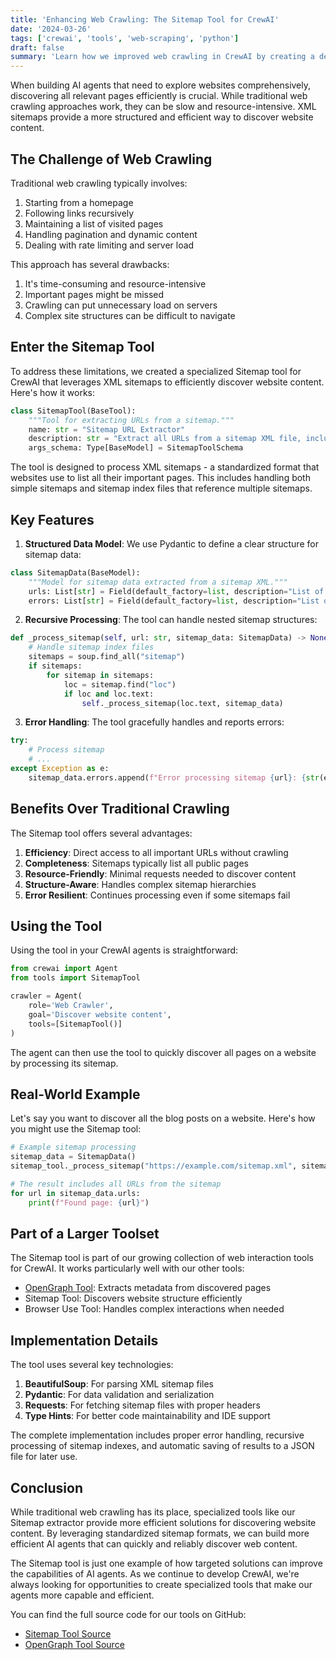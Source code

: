 ```yaml
---
title: 'Enhancing Web Crawling: The Sitemap Tool for CrewAI'
date: '2024-03-26'
tags: ['crewai', 'tools', 'web-scraping', 'python']
draft: false
summary: 'Learn how we improved web crawling in CrewAI by creating a dedicated Sitemap tool that efficiently discovers and processes website content using XML sitemaps.'
---
```


When building AI agents that need to explore websites comprehensively, discovering all relevant pages efficiently is crucial. While traditional web crawling approaches work, they can be slow and resource-intensive. XML sitemaps provide a more structured and efficient way to discover website content.

## The Challenge of Web Crawling

Traditional web crawling typically involves:

1. Starting from a homepage
2. Following links recursively
3. Maintaining a list of visited pages
4. Handling pagination and dynamic content
5. Dealing with rate limiting and server load

This approach has several drawbacks:

1. It's time-consuming and resource-intensive
2. Important pages might be missed
3. Crawling can put unnecessary load on servers
4. Complex site structures can be difficult to navigate

## Enter the Sitemap Tool

To address these limitations, we created a specialized Sitemap tool for CrewAI that leverages XML sitemaps to efficiently discover website content. Here's how it works:

```python
class SitemapTool(BaseTool):
    """Tool for extracting URLs from a sitemap."""
    name: str = "Sitemap URL Extractor"
    description: str = "Extract all URLs from a sitemap XML file, including crawling referenced sitemaps"
    args_schema: Type[BaseModel] = SitemapToolSchema
```

The tool is designed to process XML sitemaps - a standardized format that websites use to list all their important pages. This includes handling both simple sitemaps and sitemap index files that reference multiple sitemaps.

## Key Features

1. **Structured Data Model**: We use Pydantic to define a clear structure for sitemap data:
```python
class SitemapData(BaseModel):
    """Model for sitemap data extracted from a sitemap XML."""
    urls: List[str] = Field(default_factory=list, description="List of URLs found in the sitemap")
    errors: List[str] = Field(default_factory=list, description="List of any errors encountered")
```

2. **Recursive Processing**: The tool can handle nested sitemap structures:
```python
def _process_sitemap(self, url: str, sitemap_data: SitemapData) -> None:
    # Handle sitemap index files
    sitemaps = soup.find_all("sitemap")
    if sitemaps:
        for sitemap in sitemaps:
            loc = sitemap.find("loc")
            if loc and loc.text:
                self._process_sitemap(loc.text, sitemap_data)
```

3. **Error Handling**: The tool gracefully handles and reports errors:
```python
try:
    # Process sitemap
    # ...
except Exception as e:
    sitemap_data.errors.append(f"Error processing sitemap {url}: {str(e)}")
```

## Benefits Over Traditional Crawling

The Sitemap tool offers several advantages:

1. **Efficiency**: Direct access to all important URLs without crawling
2. **Completeness**: Sitemaps typically list all public pages
3. **Resource-Friendly**: Minimal requests needed to discover content
4. **Structure-Aware**: Handles complex sitemap hierarchies
5. **Error Resilient**: Continues processing even if some sitemaps fail

## Using the Tool

Using the tool in your CrewAI agents is straightforward:

```python
from crewai import Agent
from tools import SitemapTool

crawler = Agent(
    role='Web Crawler',
    goal='Discover website content',
    tools=[SitemapTool()]
)
```

The agent can then use the tool to quickly discover all pages on a website by processing its sitemap.

## Real-World Example

Let's say you want to discover all the blog posts on a website. Here's how you might use the Sitemap tool:

```python
# Example sitemap processing
sitemap_data = SitemapData()
sitemap_tool._process_sitemap("https://example.com/sitemap.xml", sitemap_data)

# The result includes all URLs from the sitemap
for url in sitemap_data.urls:
    print(f"Found page: {url}")
```

## Part of a Larger Toolset

The Sitemap tool is part of our growing collection of web interaction tools for CrewAI. It works particularly well with our other tools:

- [OpenGraph Tool](/posts/opengraph-crewai-tool): Extracts metadata from discovered pages
- Sitemap Tool: Discovers website structure efficiently
- Browser Use Tool: Handles complex interactions when needed

## Implementation Details

The tool uses several key technologies:

1. **BeautifulSoup**: For parsing XML sitemap files
2. **Pydantic**: For data validation and serialization
3. **Requests**: For fetching sitemap files with proper headers
4. **Type Hints**: For better code maintainability and IDE support

The complete implementation includes proper error handling, recursive processing of sitemap indexes, and automatic saving of results to a JSON file for later use.

## Conclusion

While traditional web crawling has its place, specialized tools like our Sitemap extractor provide more efficient solutions for discovering website content. By leveraging standardized sitemap formats, we can build more efficient AI agents that can quickly and reliably discover web content.

The Sitemap tool is just one example of how targeted solutions can improve the capabilities of AI agents. As we continue to develop CrewAI, we're always looking for opportunities to create specialized tools that make our agents more capable and efficient.

You can find the full source code for our tools on GitHub:
- [Sitemap Tool Source](https://github.com/apsquared/lg-agents/blob/main/src/crew_agents/tools/sitemap.py)
- [OpenGraph Tool Source](https://github.com/apsquared/lg-agents/blob/main/src/crew_agents/tools/opengraph.py)


